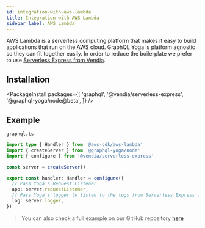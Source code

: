 ```yaml
---
id: integration-with-aws-lambda
title: Integration with AWS Lambda
sidebar_label: AWS Lambda
---
```


AWS Lambda is a serverless computing platform that makes it easy to build applications that run on the AWS cloud. GraphQL Yoga is platform agnostic so they can fit together easily.
In order to reduce the boilerplate we prefer to use [Serverless Express from Vendia](https://github.com/vendia/serverless-express).

## Installation

<PackageInstall
  packages={[
    'graphql',
    '@vendia/serverless-express',
    '@graphql-yoga/node@beta',
  ]}
/>

## Example

`graphql.ts`

```ts
import type { Handler } from '@aws-cdk/aws-lambda'
import { createServer } from '@graphql-yoga/node'
import { configure } from '@vendia/serverless-express'

const server = createServer()

export const handler: Handler = configure({
  // Pass Yoga's Request Listener
  app: server.requestListener,
  // Pass Yoga's logger to listen to the logs from Serverless Express as well
  log: server.logger,
})
```

> You can also check a full example on our GitHub repository [here](https://github.com/dotansimha/graphql-yoga/tree/master/examples/aws-lambda)
